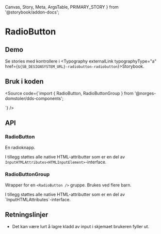   Canvas,
  Story,
  Meta,
  ArgsTable,
  PRIMARY_STORY
} from '@storybook/addon-docs';

<Meta title="Design system/RadioButton/API" component={RadioButton} />

# RadioButton

<ComponentLinkRow
  docsHref="https://design.domstol.no/987b33f71/p/75d63e-radiobutton/b/939219"
  figmaHref="https://www.figma.com/file/ewqSDmkgqDQ5PyOsRp4V5b/?node-id=155%3A38"
  githubHref="https://github.com/domstolene/designsystem/tree/master/components/src/components/RadioButton"
/>

## Demo

<Canvas>
  <Story id="design-system-radiobutton-radiobutton--default" />
</Canvas>

<Canvas>
  <Story id="design-system-radiobutton-radiobuttongroup--default" />
</Canvas>

Se stories med kontrollere i <Typography externalLink typographyType="a" href={`${SB_DESIGNSYSTEM_URL}-radiobutton-radiobutton`}>Storybook</Typography>.

## Bruk i koden

<Source code={`import { RadioButton, RadioButtonGroup } from '@norges-domstoler/dds-components';

<RadioButtonGroup label="Gruppe">
  <RadioButton label="Alternativ 1" />
  <RadioButton label="Alternativ 2" />
</RadioButtonGroup>
`} />

## API

### RadioButton

En radioknapp.

<ArgsTable story={PRIMARY_STORY} />

I tillegg støttes alle native HTML-attributter som er en del av `InputHTMLAttributes<HTMLInputElement>`-interface.

### RadioButtonGroup

Wrapper for en `<RadioButton />` gruppe. Brukes ved flere barn.

<ArgsTable of={RadioButtonGroup} />
I tillegg støttes alle native HTML-attributter som er en del av `InputHTMLAttributes<HTMLDivElement>`-interface.

## Retningslinjer

- Det kan være lurt å lagre kladd av input i skjemaet brukeren fyller ut.
